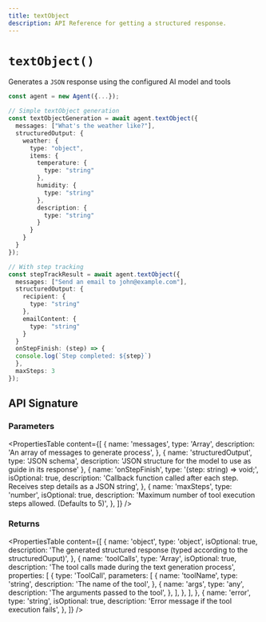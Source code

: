 ```yaml
---
title: textObject
description: API Reference for getting a structured response.
---
```


# `textObject()`

Generates a `JSON` response using the configured AI model and tools

```ts showLineNumbers
const agent = new Agent({...});

// Simple textObject generation
const textObjectGeneration = await agent.textObject({
  messages: ["What's the weather like?"],
  structuredOutput: {
    weather: {
      type: "object",
      items: {
        temperature: {
          type: "string"
        },
        humidity: {
          type: "string"
        },
        description: {
          type: "string"
        }
      }
    }
  }
});

// With step tracking
const stepTrackResult = await agent.textObject({
  messages: ["Send an email to john@example.com"],
  structuredOutput: {
    recipient: {
      type: "string"
    },
    emailContent: {
      type: "string"
    }
  }
  onStepFinish: (step) => {
  console.log(`Step completed: ${step}`)
  },
  maxSteps: 3
});
```

## API Signature

### Parameters

<PropertiesTable
  content={[
    {
      name: 'messages',
      type: 'Array<string>',
      description: 'An array of messages to generate process',
    },
    {
      name: 'structuredOutput',
      type: 'JSON schema',
      description: 'JSON structure for the model to use as guide in its response'
    },
    {
      name: 'onStepFinish',
      type: '(step: string) => void;',
      isOptional: true,
      description: 'Callback function called after each step. Receives step details as a JSON string',
    },
    {
      name: 'maxSteps',
      type: 'number',
      isOptional: true,
      description: 'Maximum number of tool execution steps allowed. (Defaults to 5)',
    },
  ]}
/>

### Returns

<PropertiesTable
  content={[
    {
      name: 'object',
      type: 'object',
      isOptional: true,
      description: 'The generated structured response (typed according to the structuredOuput)',
    },
    {
      name: 'toolCalls',
      type: 'Array<ToolCall>',
      isOptional: true,
      description: 'The tool calls made during the text generation process',
      properties: [
        {
          type: 'ToolCall',
          parameters: [
            {
              name: 'toolName',
              type: 'string',
              description: 'The name of the tool',
            },
            {
              name: 'args',
              type: 'any',
              description: 'The arguments passed to the tool',
            },
          ],
        },
      ],
    },
    {
      name: 'error',
      type: 'string',
      isOptional: true,
      description: 'Error message if the tool execution fails',
    },
  ]}
/>
